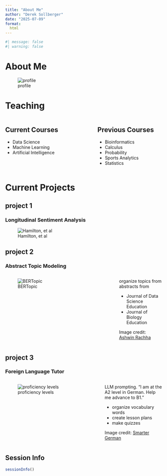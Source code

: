 ```yaml
---
title: "About Me"
author: "Derek Sollberger"
date: "2025-07-09"
format:
  html
---
```


```r
#| message: false
#| warning: false


```

# About Me

![profile](Lecturer_Derek.png)

# Teaching

:::: {.columns}

::: {.column width="45%"}
## Current Courses

* Data Science
* Machine Learning
* Artificial Intelligence
:::

::: {.column width="10%"}
	
:::

::: {.column width="45%"}
## Previous Courses

* Bioinformatics
* Calculus
* Probability
* Sports Analytics
* Statistics

:::

::::

# Current Projects

::::: {.panel-tabset}

## project 1

### Longitudinal Sentiment Analysis

![Hamilton, et al](Hamilton_topics.png)

## project 2

### Abstract Topic Modeling

:::: {.columns}

::: {.column width="60%"}
![BERTopic](BERT_topic.png)	
:::

::: {.column width="10%"}
	
:::

::: {.column width="30%"}
organize topics from abstracts from

* Journal of Data Science Education
* Journal of Biology Education

Image credit: [Ashwin Rachha](https://medium.com/@ashwin_rachha/topic-modeling-with-quantized-large-language-models-llms-a-comprehensive-guide-9331c6936073)
:::

::::

## project 3

### Foreign Language Tutor

:::: {.columns}

::: {.column width="50%"}
![proficiency levels](German_language_levels.png)	
:::

::: {.column width="10%"}
	
:::

::: {.column width="40%"}
LLM prompting. "I am at the A2 level in German.  Help me advance to B1."

* organize vocabulary words
* create lesson plans
* make quizzes

Image credit: [Smarter German](https://smartergerman.com/blog/german-language-levels/)
:::

::::

:::::

















::: {.callout-note collapse="true"}
## Session Info

```r
sessionInfo()
```
:::


:::: {.columns}

::: {.column width="45%"}
	
:::

::: {.column width="10%"}
	
:::

::: {.column width="45%"}

:::

::::

::::: {.panel-tabset}



:::::